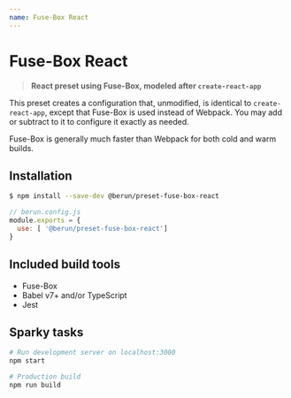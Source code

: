 ```yaml
---
name: Fuse-Box React
---
```


# Fuse-Box React

> **React preset using Fuse-Box, modeled after `create-react-app`**

This preset creates a configuration that, unmodified, is identical to `create-react-app`, except
that Fuse-Box is used instead of Webpack.   You may add or subtract to it to configure it exactly as needed.

Fuse-Box is generally much faster than Webpack for both cold and warm builds.

## Installation

```bash
$ npm install --save-dev @berun/preset-fuse-box-react
```

```js
// berun.config.js
module.exports = {
  use: [ '@berun/preset-fuse-box-react']
}
```

## Included build tools

* Fuse-Box
* Babel v7+ and/or TypeScript
* Jest 

## Sparky tasks

```bash
# Run development server on localhost:3000
npm start

# Production build
npm run build
```